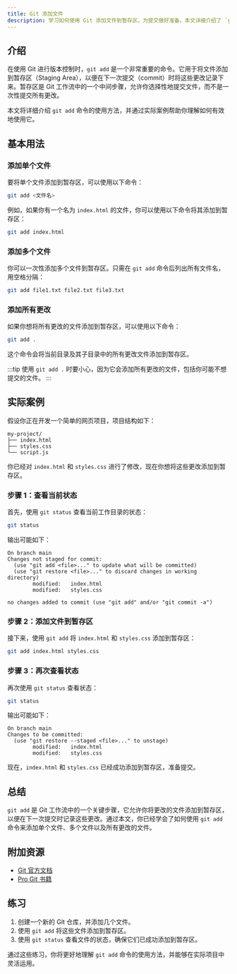 ```yaml
---
title: Git 添加文件
description: 学习如何使用 Git 添加文件到暂存区，为提交做好准备。本文详细介绍了 `git add` 命令的使用方法，并提供了实际案例和代码示例。
---
```


## 介绍

在使用 Git 进行版本控制时，`git add` 是一个非常重要的命令。它用于将文件添加到暂存区（Staging Area），以便在下一次提交（commit）时将这些更改记录下来。暂存区是 Git 工作流中的一个中间步骤，允许你选择性地提交文件，而不是一次性提交所有更改。

本文将详细介绍 `git add` 命令的使用方法，并通过实际案例帮助你理解如何有效地使用它。

## 基本用法

### 添加单个文件

要将单个文件添加到暂存区，可以使用以下命令：

```bash
git add <文件名>
```

例如，如果你有一个名为 `index.html` 的文件，你可以使用以下命令将其添加到暂存区：

```bash
git add index.html
```

### 添加多个文件

你可以一次性添加多个文件到暂存区。只需在 `git add` 命令后列出所有文件名，用空格分隔：

```bash
git add file1.txt file2.txt file3.txt
```

### 添加所有更改

如果你想将所有更改的文件添加到暂存区，可以使用以下命令：

```bash
git add .
```

这个命令会将当前目录及其子目录中的所有更改文件添加到暂存区。

:::tip
使用 `git add .` 时要小心，因为它会添加所有更改的文件，包括你可能不想提交的文件。
:::

## 实际案例

假设你正在开发一个简单的网页项目，项目结构如下：

```
my-project/
├── index.html
├── styles.css
└── script.js
```

你已经对 `index.html` 和 `styles.css` 进行了修改，现在你想将这些更改添加到暂存区。

### 步骤 1：查看当前状态

首先，使用 `git status` 查看当前工作目录的状态：

```bash
git status
```

输出可能如下：

```
On branch main
Changes not staged for commit:
  (use "git add <file>..." to update what will be committed)
  (use "git restore <file>..." to discard changes in working directory)
        modified:   index.html
        modified:   styles.css

no changes added to commit (use "git add" and/or "git commit -a")
```

### 步骤 2：添加文件到暂存区

接下来，使用 `git add` 将 `index.html` 和 `styles.css` 添加到暂存区：

```bash
git add index.html styles.css
```

### 步骤 3：再次查看状态

再次使用 `git status` 查看状态：

```bash
git status
```

输出可能如下：

```
On branch main
Changes to be committed:
  (use "git restore --staged <file>..." to unstage)
        modified:   index.html
        modified:   styles.css
```

现在，`index.html` 和 `styles.css` 已经成功添加到暂存区，准备提交。

## 总结

`git add` 是 Git 工作流中的一个关键步骤，它允许你将更改的文件添加到暂存区，以便在下一次提交时记录这些更改。通过本文，你已经学会了如何使用 `git add` 命令来添加单个文件、多个文件以及所有更改的文件。

## 附加资源

- [Git 官方文档](https://git-scm.com/doc)
- [Pro Git 书籍](https://git-scm.com/book/en/v2)

## 练习

1. 创建一个新的 Git 仓库，并添加几个文件。
2. 使用 `git add` 将这些文件添加到暂存区。
3. 使用 `git status` 查看文件的状态，确保它们已成功添加到暂存区。

通过这些练习，你将更好地理解 `git add` 命令的使用方法，并能够在实际项目中灵活运用。